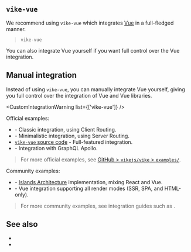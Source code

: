 
## `vike-vue`

We recommend using <Link href="/vike-vue">`vike-vue`</Link> which integrates [Vue](https://vuejs.org) in a full-fledged manner.

> <UseBati>`vike-vue`</UseBati>

You can also <Link href="#manual-integration">integrate Vue yourself</Link> if you want full control over the Vue integration.


## Manual integration

Instead of using <Link href="/vike-vue">`vike-vue`</Link>, you can manually integrate Vue yourself, giving you full control over the integration of Vue and Vue libraries.

<CustomIntegrationWarning list={['vike-vue']} />

Official examples:
 - <Link href="/boilerplates/boilerplate-vue-ts" /> - Classic integration, using <Link href="/client-routing">Client Routing</Link>.
 - <Link href="/examples/vue-minimal" /> - Minimalistic integration, using <Link href="/server-routing">Server Routing</Link>.
 - [`vike-vue` source code](https://github.com/vikejs/vike-vue/tree/main/packages/vike-vue) - Full-featured integration.
 - <Link href="/examples/graphql-apollo-vue" /> - Integration with GraphQL Apollo.

> For more official examples, see [GitHub > `vikejs/vike` > `examples/`](https://github.com/vikejs/vike/tree/main/examples).

Community examples:
 - <Example timestamp="2023.12" repo="luisfloat/vike-island-example" /> - [Islands Architecture](https://jasonformat.com/islands-architecture/) implementation, mixing React and Vue.
 - <Example timestamp="2022.08" repo="AaronBeaudoin/vite-plugin-ssr-example" /> - Vue integration supporting all <Link href="/render-modes">render modes</Link> (SSR, SPA, and HTML-only).

> For more community examples, see integration guides such as <Link href="/vue-query" />.


## See also

 - <Link href="/react" />
 - <Link href="/solid" />
